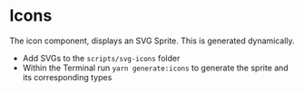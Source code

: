 

<Meta title="Components/admin/Icon" component={Icon} />


# Icons

The icon component, displays an SVG Sprite. This is generated dynamically.

* Add SVGs to the `scripts/svg-icons` folder
* Within the Terminal run `yarn generate:icons` to generate the sprite and its corresponding types

<div className="h-10" />

<IconGallery>
  <IconItem name="account">
    <Icon id="account" className="text-black" />
  </IconItem>
  <IconItem name="activity">
    <Icon id="activity" className="text-black" />
  </IconItem>
  <IconItem name="arrowCircleRight">
    <Icon id="arrowCircleRight" className="text-black" />
  </IconItem>
  <IconItem name="arrowLeft">
    <Icon id="arrowLeft" className="text-black" />
  </IconItem>
  <IconItem name="bell">
    <Icon id="bell" className="text-black" />
  </IconItem>
  <IconItem name="chevronDown">
    <Icon id="chevronDown" className="text-black" />
  </IconItem>
  <IconItem name="chevronUp">
    <Icon id="chevronUp" className="text-black" />
  </IconItem>
  <IconItem name="close">
    <Icon id="close" className="text-black" />
  </IconItem>
  <IconItem name="desktop">
    <Icon id="desktop" className="text-black" />
  </IconItem>
  <IconItem name="dollarSign">
    <Icon id="dollarSign" className="text-black" />
  </IconItem>
  <IconItem name="email">
    <Icon id="email" className="text-black" />
  </IconItem>
  <IconItem name="expand">
    <Icon id="expand" className="text-black" />
  </IconItem>
  <IconItem name="eye">
    <Icon id="eye" className="text-black" />
  </IconItem>
  <IconItem name="eyeHidden">
    <Icon id="eyeHidden" className="text-black" />
  </IconItem>
  <IconItem name="gear">
    <Icon id="gear" className="text-black" />
  </IconItem>
  <IconItem name="group">
    <Icon id="group" className="text-black" />
  </IconItem>
  <IconItem name="help">
    <Icon id="help" className="text-black" />
  </IconItem>
  <IconItem name="house">
    <Icon id="house" className="text-black" />
  </IconItem>
  <IconItem name="image">
    <Icon id="image" className="text-black" />
  </IconItem>
  <IconItem name="lock">
    <Icon id="lock" className="text-black" />
  </IconItem>
  <IconItem name="logout">
    <Icon id="logout" className="text-black" />
  </IconItem>
  <IconItem name="money">
    <Icon id="money" className="text-black" />
  </IconItem>
  <IconItem name="moon">
    <Icon id="moon" className="text-black" />
  </IconItem>
  <IconItem name="pencil">
    <Icon id="pencil" className="text-black" />
  </IconItem>
  <IconItem name="search">
    <Icon id="search" className="text-black" />
  </IconItem>
  <IconItem name="send">
    <Icon id="send" className="text-black" />
  </IconItem>
  <IconItem name="settings">
    <Icon id="settings" className="text-black" />
  </IconItem>
  <IconItem name="shield">
    <Icon id="shield" className="text-black" />
  </IconItem>
  <IconItem name="speech">
    <Icon id="speech" className="text-black" />
  </IconItem>
  <IconItem name="sun">
    <Icon id="sun" className="text-black" />
  </IconItem>
  <IconItem name="threeDots">
    <Icon id="threeDots" className="text-black" />
  </IconItem>
  <IconItem name="trash">
    <Icon id="trash" className="text-black" />
  </IconItem>
  <IconItem name="user">
    <Icon id="user" className="text-black" />
  </IconItem>
  <IconItem name="xCircle">
    <Icon id="xCircle" className="text-black" />
  </IconItem>
</IconGallery>
